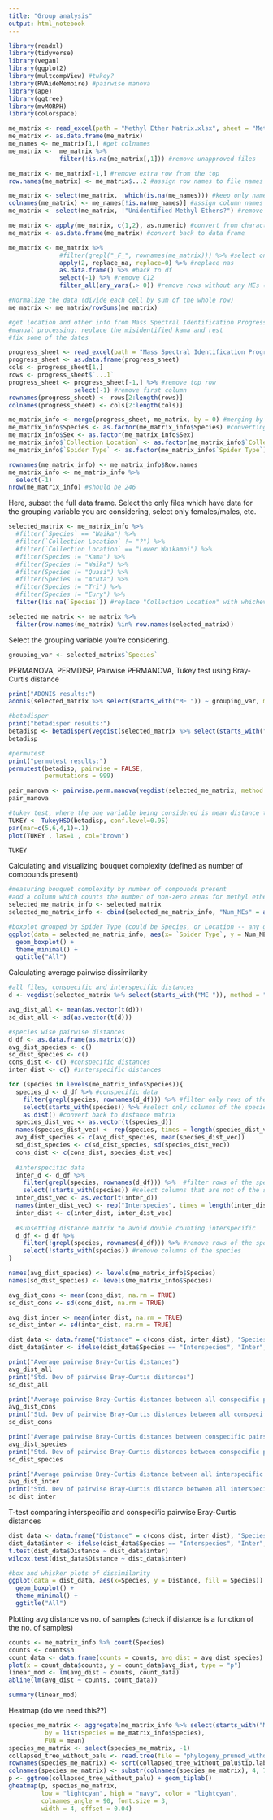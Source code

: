```yaml
---
title: "Group analysis"
output: html_notebook
---
```

```r
library(readxl)
library(tidyverse)
library(vegan)
library(ggplot2)
library(multcompView) #tukey?
library(RVAideMemoire) #pairwise manova
library(ape)
library(ggtree)
library(mvMORPH)
library(colorspace)
```

```r
me_matrix <- read_excel(path = "Methyl Ether Matrix.xlsx", sheet = "Methyl Ether Matrix (FINAL)")
me_matrix <- as.data.frame(me_matrix)
me_names <- me_matrix[1,] #get colnames
me_matrix <-  me_matrix %>%
              filter(!is.na(me_matrix[,1])) #remove unapproved files

me_matrix <- me_matrix[-1,] #remove extra row from the top
row.names(me_matrix) <- me_matrix$...2 #assign row names to file names

me_matrix <- select(me_matrix, !which(is.na(me_names))) #keep only named columns
colnames(me_matrix) <- me_names[!is.na(me_names)] #assign column names to ME names
me_matrix <- select(me_matrix, !"Unidentified Methyl Ethers?") #remove unidentified column

me_matrix <- apply(me_matrix, c(1,2), as.numeric) #convert from character vectors to numeric vectors
me_matrix <- as.data.frame(me_matrix) #convert back to data frame

me_matrix <- me_matrix %>%
              #filter(grepl("_F_", rownames(me_matrix))) %>% #select only M or F
              apply(2, replace_na, replace=0) %>% #replace nas
              as.data.frame() %>% #back to df
              select(-1) %>% #remove C12
              filter_all(any_vars(.> 0)) #remove rows without any MEs (i.e., keep rows where abundance of any ME >0)

#Normalize the data (divide each cell by sum of the whole row)
me_matrix <- me_matrix/rowSums(me_matrix)

#get location and other info from Mass Spectral Identification Progress
#manual processing: replace the misidentified kama and rest
#fix some of the dates

progress_sheet <- read_excel(path = "Mass Spectral Identification Progress.xlsx", sheet = "Dragline DCM (FINAL)")
progress_sheet <- as.data.frame(progress_sheet)
cols <- progress_sheet[1,]
rows <- progress_sheet$`...1`
progress_sheet <- progress_sheet[-1,] %>% #remove top row
                  select(-1) #remove first column
rownames(progress_sheet) <- rows[2:length(rows)]
colnames(progress_sheet) <- cols[2:length(cols)]

me_matrix_info <- merge(progress_sheet, me_matrix, by = 0) #merging by file name
me_matrix_info$Species <- as.factor(me_matrix_info$Species) #converting to factors in case we want to group
me_matrix_info$Sex <- as.factor(me_matrix_info$Sex)
me_matrix_info$`Collection Location` <- as.factor(me_matrix_info$`Collection Location`)
me_matrix_info$`Spider Type` <- as.factor(me_matrix_info$`Spider Type`)

rownames(me_matrix_info) <- me_matrix_info$Row.names
me_matrix_info <- me_matrix_info %>%
  select(-1)
nrow(me_matrix_info) #should be 246
```
Here, subset the full data frame. Select the only files which have data for the grouping variable you are considering, select only females/males, etc.
```r
selected_matrix <- me_matrix_info %>%
  #filter(`Species` == "Waika") %>%
  #filter(`Collection Location` != "?") %>% 
  #filter(`Collection Location` == "Lower Waikamoi") %>% 
  #filter(Species != "Kama") %>%
  #filter(Species != "Waika") %>%
  #filter(Species != "Quasi") %>%
  #filter(Species != "Acuta") %>%
  #filter(Species != "Tri") %>%
  #filter(Species != "Eury") %>%
  filter(!is.na(`Species`)) #replace "Collection Location" with whichever division you're considering (species, type, etc.)

selected_me_matrix <- me_matrix %>%
  filter(row.names(me_matrix) %in% row.names(selected_matrix)) 
```

Select the grouping variable you're considering.
```r
grouping_var <- selected_matrix$`Species`
```

PERMANOVA, PERMDISP, Pairwise PERMANOVA, Tukey test using Bray-Curtis distance
```r
print("ADONIS results:")
adonis(selected_matrix %>% select(starts_with("ME ")) ~ grouping_var, method="bray", perm=999) 
```

```r
#betadisper
print("betadisper results:")
betadisp <- betadisper(vegdist(selected_matrix %>% select(starts_with("ME ")), method = "bray"), grouping_var)
betadisp
```

```r
#permutest
print("permutest results:")
permutest(betadisp, pairwise = FALSE,
          permutations = 999)
```

```r
pair_manova <- pairwise.perm.manova(vegdist(selected_me_matrix, method = "bray"), grouping_var,nperm=999)
pair_manova
```

```r
#tukey test, where the one variable being considered is mean distance to centroid
TUKEY <- TukeyHSD(betadisp, conf.level=0.95)
par(mar=c(5,6,4,1)+.1)
plot(TUKEY , las=1 , col="brown")
```
```r
TUKEY
```
Calculating and visualizing bouquet complexity (defined as number of compounds present)

```r
#measuring bouquet complexity by number of compounds present
#add a column which counts the number of non-zero areas for methyl ethers in each file
selected_me_matrix_info <- selected_matrix
selected_me_matrix_info <- cbind(selected_me_matrix_info, "Num_MEs" = apply(selected_me_matrix, 1, function (x) sum(ifelse(x!=0, 1, 0))))

#boxplot grouped by Spider Type (could be Species, or Location -- any grouping variable)
ggplot(data = selected_me_matrix_info, aes(x= `Spider Type`, y = Num_MEs, fill = `Spider Type`)) + 
  geom_boxplot() + 
  theme_minimal() +
  ggtitle("All")
```

Calculating average pairwise dissimilarity
```r
#all files, conspecific and interspecific distances
d <- vegdist(selected_matrix %>% select(starts_with("ME ")), method = "bray") #create a distance matrix based on the methyl ether matrix

avg_dist_all <- mean(as.vector(t(d)))
sd_dist_all <- sd(as.vector(t(d)))

#species wise pairwise distances
d_df <- as.data.frame(as.matrix(d))
avg_dist_species <- c()
sd_dist_species <- c()
cons_dist <- c() #conspecific distances
inter_dist <- c() #interspecific distances

for (species in levels(me_matrix_info$Species)){
  species_d <- d_df %>% #conspecific data
    filter(grepl(species, rownames(d_df))) %>% #filter only rows of the species
    select(starts_with(species)) %>% #select only columns of the species
    as.dist() #convert back to distance matrix
  species_dist_vec <- as.vector(t(species_d))
  names(species_dist_vec) <- rep(species, times = length(species_dist_vec))
  avg_dist_species <- c(avg_dist_species, mean(species_dist_vec))
  sd_dist_species <- c(sd_dist_species, sd(species_dist_vec))
  cons_dist <- c(cons_dist, species_dist_vec)
  
  #interspecific data
  inter_d <- d_df %>% 
    filter(grepl(species, rownames(d_df))) %>%  #filter rows of the species
    select(!starts_with(species)) #select columns that are not of the species
  inter_dist_vec <- as.vector(t(inter_d)) 
  names(inter_dist_vec) <- rep("Interspecies", times = length(inter_dist_vec))
  inter_dist <- c(inter_dist, inter_dist_vec) 
  
  #subsetting distance matrix to avoid double counting interspecific
  d_df <- d_df %>%
    filter(!grepl(species, rownames(d_df))) %>% #remove rows of the species
    select(!starts_with(species)) #remove columns of the species
}

names(avg_dist_species) <- levels(me_matrix_info$Species)
names(sd_dist_species) <- levels(me_matrix_info$Species)

avg_dist_cons <- mean(cons_dist, na.rm = TRUE)
sd_dist_cons <- sd(cons_dist, na.rm = TRUE)

avg_dist_inter <- mean(inter_dist, na.rm = TRUE)
sd_dist_inter <- sd(inter_dist, na.rm = TRUE)

dist_data <- data.frame("Distance" = c(cons_dist, inter_dist), "Species" = c(names(cons_dist), names(inter_dist)))
dist_data$inter <- ifelse(dist_data$Species == "Interspecies", "Inter", "Cons")
```

```r
print("Average pairwise Bray-Curtis distances")
avg_dist_all
print("Std. Dev of pairwise Bray-Curtis distances")
sd_dist_all
```

```r
print("Average pairwise Bray-Curtis distances between all conspecific pairs")
avg_dist_cons
print("Std. Dev of pairwise Bray-Curtis distances between all conspecific pairs")
sd_dist_cons
```
```r
print("Average pairwise Bray-Curtis distances between conspecific pairs, for each species")
avg_dist_species
print("Std. Dev of pairwise Bray-Curtis distances between conspecific pairs, for each species")
sd_dist_species
```
```r
print("Average pairwise Bray-Curtis distance between all interspecific pairs")
avg_dist_inter
print("Std. Dev of pairwise Bray-Curtis distance between all interspecific pairs")
sd_dist_inter
```
T-test comparing interspecific and conspecific pairwise Bray-Curtis distances
```r
dist_data <- data.frame("Distance" = c(cons_dist, inter_dist), "Species" = c(names(cons_dist), names(inter_dist)))
dist_data$inter <- ifelse(dist_data$Species == "Interspecies", "Inter", "Cons")
t.test(dist_data$Distance ~ dist_data$inter)
wilcox.test(dist_data$Distance ~ dist_data$inter)
```
```r
#box and whisker plots of dissimilarity
ggplot(data = dist_data, aes(x=Species, y = Distance, fill = Species)) + 
  geom_boxplot() + 
  theme_minimal() +
  ggtitle("All")
```

Plotting avg distance vs no. of samples (check if distance is a function of the no. of samples)
```r
counts <- me_matrix_info %>% count(Species)
counts <- counts$n
count_data <- data.frame(counts = counts, avg_dist = avg_dist_species)
plot(x = count_data$counts, y = count_data$avg_dist, type = "p")
linear_mod <- lm(avg_dist ~ counts, count_data)
abline(lm(avg_dist ~ counts, count_data))
```
```r
summary(linear_mod)
```

Heatmap (do we need this??)
```r
species_me_matrix <- aggregate(me_matrix_info %>% select(starts_with("ME ")), 
          by = list(Species = me_matrix_info$Species), 
          FUN = mean)
species_me_matrix <- select(species_me_matrix, -1)
collapsed_tree_without_palu <- read.tree(file = "phylogeny_pruned_without_palu")
rownames(species_me_matrix) <- sort(collapsed_tree_without_palu$tip.label)
colnames(species_me_matrix) <- substr(colnames(species_me_matrix), 4, 7)
p <- ggtree(collapsed_tree_without_palu) + geom_tiplab()
gheatmap(p, species_me_matrix, 
         low = "lightcyan", high = "navy", color = "lightcyan", 
         colnames_angle = 90, font.size = 3,
         width = 4, offset = 0.04)
```

